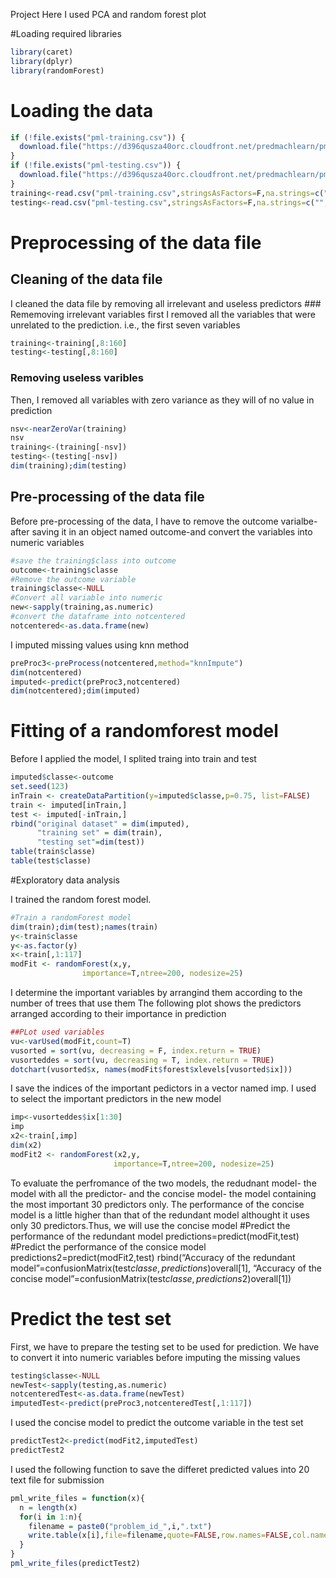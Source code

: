 Project
Here I used PCA and random forest plot

#Loading required libraries
```r
library(caret)
library(dplyr)
library(randomForest)
```
# Loading the data
```r
if (!file.exists("pml-training.csv")) {
  download.file("https://d396qusza40orc.cloudfront.net/predmachlearn/pml-training.csv",method = "auto",destfile = "pml-training.csv")
}
if (!file.exists("pml-testing.csv")) {
  download.file("https://d396qusza40orc.cloudfront.net/predmachlearn/pml-testing.csv",method = "auto",destfile = "pml-testing.csv")
}
training<-read.csv("pml-training.csv",stringsAsFactors=F,na.strings=c("","#DIV/0!","NA"))
testing<-read.csv("pml-testing.csv",stringsAsFactors=F,na.strings=c("","#DIV/0!","NA"))
```

# Preprocessing of the data file

## Cleaning of the data file
I cleaned the data file by removing all irrelevant and useless predictors
### Rememoving irrelevant variables
first I removed all the variables that were unrelated to the prediction. i.e., the first seven variables
```r
training<-training[,8:160]
testing<-testing[,8:160]
```


### Removing useless varibles
Then, I removed all variables with zero variance as they will of no value in prediction
```r

nsv<-nearZeroVar(training)
nsv
training<-(training[-nsv])
testing<-(testing[-nsv])
dim(training);dim(testing)
```
## Pre-processing of the data file
Before pre-processing of the data, I have to remove the outcome varialbe-after saving it in an object named outcome-and convert the variables into numeric variables
```r
#save the training$class into outcome 
outcome<-training$classe
#Remove the outcome variable
training$classe<-NULL
#Convert all variable into numeric
new<-sapply(training,as.numeric)
#convert the dataframe into notcentered
notcentered<-as.data.frame(new)
```
I imputed missing values using knn method
```r

preProc3<-preProcess(notcentered,method="knnImpute")
dim(notcentered)
imputed<-predict(preProc3,notcentered)
dim(notcentered);dim(imputed)
```
# Fitting of a randomforest model
Before I applied the model, I splited traing into train and test
```r
imputed$classe<-outcome
set.seed(123)
inTrain <- createDataPartition(y=imputed$classe,p=0.75, list=FALSE)
train <- imputed[inTrain,]
test <- imputed[-inTrain,]
rbind("original dataset" = dim(imputed),
      "training set" = dim(train),
      "testing set"=dim(test))
table(train$classe)
table(test$classe)
```



#Exploratory data analysis


I trained the random forest model.
```r
#Train a randomForest model
dim(train);dim(test);names(train)
y<-train$classe
y<-as.factor(y)
x<-train[,1:117]
modFit <- randomForest(x,y,
                importance=T,ntree=200, nodesize=25)
```
I determine the important variables by arrangind them according to the number of trees that use them
The following plot shows the predictors arranged according to their importance in prediction
```r
##PLot used variables
vu<-varUsed(modFit,count=T)
vusorted = sort(vu, decreasing = F, index.return = TRUE)
vusorteddes = sort(vu, decreasing = T, index.return = TRUE)
dotchart(vusorted$x, names(modFit$forest$xlevels[vusorted$ix]))
```
I save the indices of the important pedictors in a vector named imp. I used to select the important predictors in the new model
```r
imp<-vusorteddes$ix[1:30]
imp
x2<-train[,imp]
dim(x2)
modFit2 <- randomForest(x2,y,
                       importance=T,ntree=200, nodesize=25)
```
To evaluate the perfromance of the two models, the redudnant model- the model with all the predictor- and the concise model- the model containing the most important 30 predictors only. The performance of the concise model is a little higher than that of the redundant model althought it uses only 30 predictors.Thus, we will use the concise model
#Predict the performance of the redundant model
predictions=predict(modFit,test)
#Predict the performance of the consice model
predictions2=predict(modFit2,test)
rbind("Accuracy of the redundant model"=confusionMatrix(test$classe,predictions)$overall[1], "Accuracy of the concise model"=confusionMatrix(test$classe,predictions2)$overall[1])


# Predict the test set
First, we have to prepare the testing set to be used for prediction. We have to convert it into numeric variables before imputing the missing values

```r
testing$classe<-NULL
newTest<-sapply(testing,as.numeric)
notcenteredTest<-as.data.frame(newTest)
imputedTest<-predict(preProc3,notcenteredTest[,1:117])
```
I used the concise model to predict the outcome variable in the test set

```r
predictTest2<-predict(modFit2,imputedTest)
predictTest2
```

I used the following function to save the differet predicted values into 20 text file for submission
```r

pml_write_files = function(x){
  n = length(x)
  for(i in 1:n){
    filename = paste0("problem_id_",i,".txt")
    write.table(x[i],file=filename,quote=FALSE,row.names=FALSE,col.names=FALSE)
  }
}
pml_write_files(predictTest2)
```
